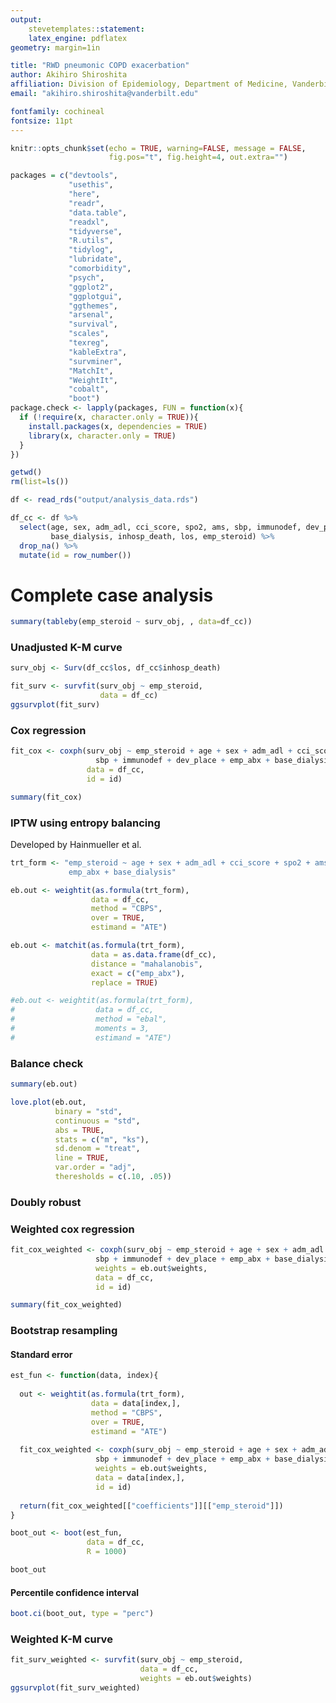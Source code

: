```yaml
---
output: 
    stevetemplates::statement:
    latex_engine: pdflatex
geometry: margin=1in

title: "RWD pneumonic COPD exacerbation"
author: Akihiro Shiroshita
affiliation: Division of Epidemiology, Department of Medicine, Vanderbilt University School of Medicine
email: "akihiro.shiroshita@vanderbilt.edu"

fontfamily: cochineal
fontsize: 11pt
---
```


```r

knitr::opts_chunk$set(echo = TRUE, warning=FALSE, message = FALSE,
                      fig.pos="t", fig.height=4, out.extra="")

packages = c("devtools",
             "usethis",
             "here",
             "readr",
             "data.table",
             "readxl",
             "tidyverse",
             "R.utils",
             "tidylog",
             "lubridate",
             "comorbidity",
             "psych",
             "ggplot2",
             "ggplotgui",
             "ggthemes",
             "arsenal",
             "survival",
             "scales",
             "texreg",
             "kableExtra",
             "survminer",
             "MatchIt",
             "WeightIt",
             "cobalt",
             "boot")
package.check <- lapply(packages, FUN = function(x){
  if (!require(x, character.only = TRUE)){
    install.packages(x, dependencies = TRUE)
    library(x, character.only = TRUE)
  }
})

getwd()
rm(list=ls())

df <- read_rds("output/analysis_data.rds")

df_cc <- df %>% 
  select(age, sex, adm_adl, cci_score, spo2, ams, sbp, immunodef, dev_place, emp_abx,
         base_dialysis, inhosp_death, los, emp_steroid) %>% 
  drop_na() %>% 
  mutate(id = row_number())
```

# Complete case analysis  

```r
summary(tableby(emp_steroid ~ surv_obj, , data=df_cc))
```

### Unadjusted K-M curve  

```r
surv_obj <- Surv(df_cc$los, df_cc$inhosp_death)

fit_surv <- survfit(surv_obj ~ emp_steroid,
                    data = df_cc)
ggsurvplot(fit_surv)
```
### Cox regression  

```r
fit_cox <- coxph(surv_obj ~ emp_steroid + age + sex + adm_adl + cci_score + spo2 + ams + 
                   sbp + immunodef + dev_place + emp_abx + base_dialysis,
                 data = df_cc,
                 id = id)

summary(fit_cox)
```

### IPTW using entropy balancing  

Developed by Hainmueller et al.

```r
trt_form <- "emp_steroid ~ age + sex + adm_adl + cci_score + spo2 + ams + sbp + immunodef + dev_place +
             emp_abx + base_dialysis"

eb.out <- weightit(as.formula(trt_form),
                  data = df_cc,
                  method = "CBPS",
                  over = TRUE,
                  estimand = "ATE")

eb.out <- matchit(as.formula(trt_form),
                  data = as.data.frame(df_cc),
                  distance = "mahalanobis",
                  exact = c("emp_abx"),
                  replace = TRUE)

#eb.out <- weightit(as.formula(trt_form),
#                  data = df_cc,
#                  method = "ebal",
#                  moments = 3,
#                  estimand = "ATE")
```

### Balance check  

```r
summary(eb.out)
```

```r
love.plot(eb.out,
          binary = "std",
          continuous = "std",
          abs = TRUE,
          stats = c("m", "ks"),
          sd.denom = "treat",
          line = TRUE,
          var.order = "adj",
          theresholds = c(.10, .05))
```

### Doubly robust

### Weighted cox regression  
```r
fit_cox_weighted <- coxph(surv_obj ~ emp_steroid + age + sex + adm_adl + cci_score + spo2 + ams + 
                   sbp + immunodef + dev_place + emp_abx + base_dialysis,
                   weights = eb.out$weights,
                   data = df_cc,
                   id = id)

summary(fit_cox_weighted)
```

### Bootstrap resampling  
#### Standard error  

```r
est_fun <- function(data, index){
  
  out <- weightit(as.formula(trt_form),
                  data = data[index,],
                  method = "CBPS",
                  over = TRUE,
                  estimand = "ATE")
  
  fit_cox_weighted <- coxph(surv_obj ~ emp_steroid + age + sex + adm_adl + cci_score + spo2 + ams + 
                   sbp + immunodef + dev_place + emp_abx + base_dialysis,
                   weights = eb.out$weights,
                   data = data[index,],
                   id = id)
  
  return(fit_cox_weighted[["coefficients"]][["emp_steroid"]])
}

boot_out <- boot(est_fun,
                 data = df_cc,
                 R = 1000)

boot_out
```

#### Percentile confidence interval

```r
boot.ci(boot_out, type = "perc")
```

### Weighted K-M curve  

```r
fit_surv_weighted <- survfit(surv_obj ~ emp_steroid,
                             data = df_cc,
                             weights = eb.out$weights)
ggsurvplot(fit_surv_weighted)
```